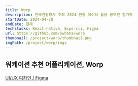 ```yaml
---
title: Worp
description: 한국관광광사 주최 2024 관광 데이터 활용 공모전 참가작
startDate: 2024-04-20
endDate: 현재
techstacks: React-native, Expo-cli, Figma
url: https://github.com/swhana/worp
thumbnail: /project/worp/thumbnail.png
imgPath: /project/worp/imgs
---
```


## 워케이션 추천 어플리케이션, Worp

[UI/UX 디자인 / Figma](https://www.figma.com/design/kgiA46hRzSOYUWriJHs4v0/%EA%B4%80%EA%B4%91%EB%8D%B0%EC%9D%B4%ED%84%B0-%ED%99%9C%EC%9A%A9%EA%B3%B5%EB%AA%A8%EC%A0%84?node-id=248-4&t=nRs36bEi15ukcTin-0)